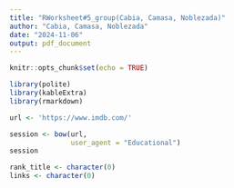 ```yaml
---
title: "RWorksheet#5_group(Cabia, Camasa, Noblezada)"
author: "Cabia, Camasa, Noblezada"
date: "2024-11-06"
output: pdf_document
---
```


```r
knitr::opts_chunk$set(echo = TRUE)
```

```r
library(polite)
library(kableExtra)
library(rmarkdown)

url <- 'https://www.imdb.com/'

session <- bow(url,
               user_agent = "Educational")
session

rank_title <- character(0)
links <- character(0)
```